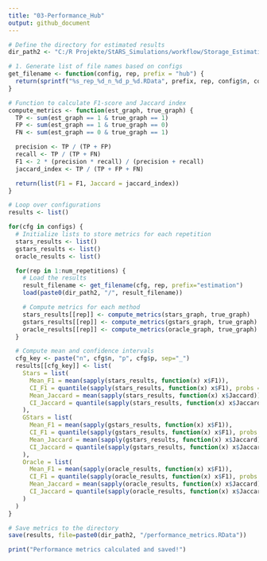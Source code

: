 ```yaml
---
title: "03-Performance_Hub"
output: github_document
---
```


```r

# Define the directory for estimated results
dir_path2 <- "C:/R Projekte/StARS_Simulations/workflow/Storage_Estimation_Hub"

# 1. Generate list of file names based on configs
get_filename <- function(config, rep, prefix = "hub") {
  return(sprintf("%s_rep_%d_n_%d_p_%d.RData", prefix, rep, config$n, config$p))
}

# Function to calculate F1-score and Jaccard index
compute_metrics <- function(est_graph, true_graph) {
  TP <- sum(est_graph == 1 & true_graph == 1)
  FP <- sum(est_graph == 1 & true_graph == 0)
  FN <- sum(est_graph == 0 & true_graph == 1)

  precision <- TP / (TP + FP)
  recall <- TP / (TP + FN)
  F1 <- 2 * (precision * recall) / (precision + recall)
  jaccard_index <- TP / (TP + FP + FN)

  return(list(F1 = F1, Jaccard = jaccard_index))
}

# Loop over configurations
results <- list()

for(cfg in configs) {
  # Initialize lists to store metrics for each repetition
  stars_results <- list()
  gstars_results <- list()
  oracle_results <- list()

  for(rep in 1:num_repetitions) {
    # Load the results
    result_filename <- get_filename(cfg, rep, prefix="estimation")
    load(paste0(dir_path2, "/", result_filename))

    # Compute metrics for each method
    stars_results[[rep]] <- compute_metrics(stars_graph, true_graph)
    gstars_results[[rep]] <- compute_metrics(gstars_graph, true_graph)
    oracle_results[[rep]] <- compute_metrics(oracle_graph, true_graph)
  }

  # Compute mean and confidence intervals
  cfg_key <- paste("n", cfg$n, "p", cfg$p, sep="_")
  results[[cfg_key]] <- list(
    Stars = list(
      Mean_F1 = mean(sapply(stars_results, function(x) x$F1)),
      CI_F1 = quantile(sapply(stars_results, function(x) x$F1), probs = c(0.025, 0.975)),
      Mean_Jaccard = mean(sapply(stars_results, function(x) x$Jaccard)),
      CI_Jaccard = quantile(sapply(stars_results, function(x) x$Jaccard), probs = c(0.025, 0.975))
    ),
    GStars = list(
      Mean_F1 = mean(sapply(gstars_results, function(x) x$F1)),
      CI_F1 = quantile(sapply(gstars_results, function(x) x$F1), probs = c(0.025, 0.975)),
      Mean_Jaccard = mean(sapply(gstars_results, function(x) x$Jaccard)),
      CI_Jaccard = quantile(sapply(gstars_results, function(x) x$Jaccard), probs = c(0.025, 0.975))
    ),
    Oracle = list(
      Mean_F1 = mean(sapply(oracle_results, function(x) x$F1)),
      CI_F1 = quantile(sapply(oracle_results, function(x) x$F1), probs = c(0.025, 0.975)),
      Mean_Jaccard = mean(sapply(oracle_results, function(x) x$Jaccard)),
      CI_Jaccard = quantile(sapply(oracle_results, function(x) x$Jaccard), probs = c(0.025, 0.975))
    )
  )
}

# Save metrics to the directory
save(results, file=paste0(dir_path2, "/performance_metrics.RData"))

print("Performance metrics calculated and saved!")

```

